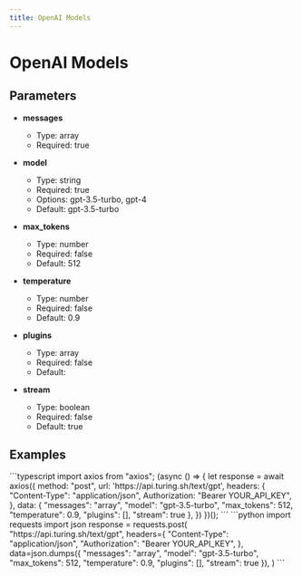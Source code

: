 ```yaml
---
title: OpenAI Models
---
```


# OpenAI Models

## Parameters


- **messages**
  - Type: array
  - Required: true

- **model**
  - Type: string
  - Required: true
  - Options: gpt-3.5-turbo, gpt-4
  - Default: gpt-3.5-turbo

- **max_tokens**
  - Type: number
  - Required: false
  - Default: 512

- **temperature**
  - Type: number
  - Required: false
  - Default: 0.9

- **plugins**
  - Type: array
  - Required: false
  - Default: 

- **stream**
  - Type: boolean
  - Required: false
  - Default: true

## Examples

<CodeGroup title="OpenAI Models example">
  ```typescript
  import axios from "axios";
  (async () => {
    let response = await axios({
      method: "post",
      url: 'https://api.turing.sh/text/gpt',
      headers: {
        "Content-Type": "application/json",
        Authorization: "Bearer YOUR_API_KEY",
      },
      data: {
  "messages": "array",
  "model": "gpt-3.5-turbo",
  "max_tokens": 512,
  "temperature": 0.9,
  "plugins": [],
  "stream": true
},
    })
  })();
  ```
  ```python
  import requests
  import json
  response = requests.post(
    "https://api.turing.sh/text/gpt",
    headers={
      "Content-Type": "application/json",
      "Authorization": "Bearer YOUR_API_KEY",
    },
    data=json.dumps({
  "messages": "array",
  "model": "gpt-3.5-turbo",
  "max_tokens": 512,
  "temperature": 0.9,
  "plugins": [],
  "stream": true
}),
  )
  ```
</CodeGroup>